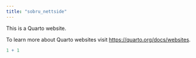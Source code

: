```yaml
---
title: "sobru_nettside"
---
```


This is a Quarto website.

To learn more about Quarto websites visit <https://quarto.org/docs/websites>.

```r
1 + 1
```
